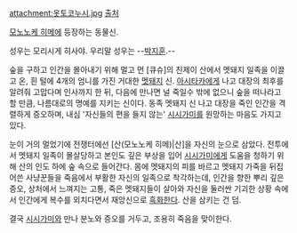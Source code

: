{{{+1 '''乙事主 (おっことぬし)''' }}}

attachment:옷토코누시.jpg
[http://izanagi-izanami.at.webry.info/201304/article_9.html  출처]

[[모노노케 히메]]에 등장하는 동물신. 

성우는 모리시게 히사야. 우리말 성우는 --[[박조호|박지훈]].--

숲을 구하고 인간을 몰아내기 위해 멀고 먼 [큐슈]의 친제이 산에서 멧돼지 일족을 이끌고 온, 흰 털에 4개의 엄니를 가진 거대한 [[멧돼지]] 신. 
[[아시타카]]에게 나고 대장의 최후를 알려줘 고맙다며 인사까지 한 뒤, 다음에 만나면 널 죽일수 밖에 없으니 숲을 떠나라고 할 만큼, 나름대로의 명예를 지키는 신이다. 동족 멧돼지 신 나고 대장을 죽인 인간을 격렬하게 증오하며, 내심 '자신들의 편을 들지 않는' [[시시가미]]를 원망하는 마음도 가지고 있다. 

눈이 거의 멀었기에 전쟁터에선 [산(모노노케 히메)|산]을 자신의 눈으로 삼았다. 
전투에서 멧돼지 일족이 몰살당하고 본인도 깊은 부상을 입어 [[시시가미]]에게 도움을 청하기 위해 산의 인도 하에 숲 속으로 들어간다. 몸에 멧돼지의 피를 바르고 멧돼지 가죽을 뒤집어쓴 사냥꾼들을 죽음에서 부활한 자신의 일족으로 착각하는데, 인간을 향한 뿌리 깊은 증오, 상처에서 느껴지는 고통, 죽은 멧돼지들이 살아와 자신을 둘러싼 기괴한 상황 속에서 인간에게 복수를 외치다면서 재앙신으로 [[흑화]]한다. 산을 삼키는 건 덤. 

결국 [[시시가미]]와 만나 분노와 증오를 거두고, 조용히 죽음을 맞이한다.  

